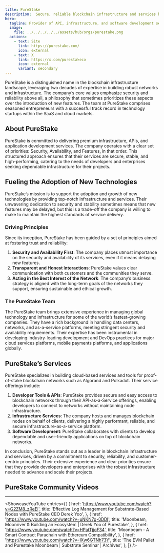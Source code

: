 ```yaml
---
title: PureStake
description:  Secure, reliable blockchain infrastructure and services by PureStake, specializing in Polkadot and Algorand networks. Trusted by developers worldwide.
hero:
  tagline: Provider of API, infrastructure, and software development services..
  image: 
    file: ../../../../../assets/hub/orgs/purestake.png
  actions:
    - text: Site
      link: https://purestake.com/
      icon: external
    - text: X
      link: https://x.com/purestakeco
      icon: external
      variant: secondary
---
```



PureStake is a distinguished name in the blockchain infrastructure landscape, leveraging two decades of expertise in building robust networks and infrastructure. The company’s core values emphasize security and reliability above all, a philosophy that sometimes prioritizes these aspects over the introduction of new features. The team at PureStake comprises seasoned entrepreneurs with a successful track record in technology startups within the SaaS and cloud markets.

## About PureStake
PureStake is committed to delivering premium infrastructure, APIs, and application development services. The company operates with a clear set of priorities: Security, Availability, and Features, in that order. This structured approach ensures that their services are secure, stable, and high-performing, catering to the needs of developers and enterprises seeking dependable infrastructure for their projects.

## Fueling the Adoption of New Technologies
PureStake’s mission is to support the adoption and growth of new technologies by providing top-notch infrastructure and services. Their unwavering dedication to security and stability sometimes means that new features may be delayed, but this is a trade-off the company is willing to make to maintain the highest standards of service delivery.

### Driving Principles
Since its inception, PureStake has been guided by a set of principles aimed at fostering trust and reliability:

1. **Security and Availability First**: The company places utmost importance on the security and availability of its services, even if it means delaying new features.
2. **Transparent and Honest Interactions**: PureStake values clear communication with both customers and the communities they serve.
3. **Acting in the Best Interest of the Network**: The company’s business strategy is aligned with the long-term goals of the networks they support, ensuring sustainable and ethical growth.

### The PureStake Team
The PureStake team brings extensive experience in managing global technology and infrastructure for some of the world’s fastest-growing companies. They have a rich background in handling data centers, networks, and as-a-service platforms, meeting stringent security and availability requirements. Their expertise has been instrumental in developing industry-leading development and DevOps practices for major cloud services platforms, mobile payments platforms, and applications globally.

## PureStake’s Services
PureStake specializes in building cloud-based services and tools for proof-of-stake blockchain networks such as Algorand and Polkadot. Their service offerings include:
1. **Developer Tools &amp; APIs**: PureStake provides secure and easy access to blockchain networks through their API-as-a-Service offerings, enabling developers to connect to networks without maintaining node infrastructure.
2. **Infrastructure Services**: The company hosts and manages blockchain nodes on behalf of clients, delivering a highly performant, reliable, and secure infrastructure-as-a-service platform.
3. **Software Development**: PureStake collaborates with clients to develop dependable and user-friendly applications on top of blockchain networks.

In conclusion, PureStake stands out as a leader in blockchain infrastructure and services, driven by a commitment to security, reliability, and customer-centric principles. Their extensive experience and clear priorities ensure that they provide developers and enterprises with the robust infrastructure needed to advance and scale their projects.

## PureStake Community Videos
----------------
<ShowcaseYouTube
  entries={[
          {
      href: 'https://www.youtube.com/watch?v=G2ZM8_zReEI',
      title: 'Effective Log Management for Substrate-Based Nodes with PureStake CEO Derek Yoo',
     },
               {
      href: 'https://www.youtube.com/watch?v=uNKN7g-0DDI',
      title: 'Moonbeam, Moonriver & Building an Ecosystem | Derek Yoo of Purestake',
     },
               {
      href: 'https://www.youtube.com/watch?v=HPatTjjoF34',
      title: 'Moonbeam - A Smart Contract Parachain with Ethereum Compatibility',
     },
               {
      href: 'https://www.youtube.com/watch?v=lXw6GTNh73Y',
      title: 'The EVM Pallet and Purestake Moonbeam | Substrate Seminar | Archives',
     },
  ]}
/>